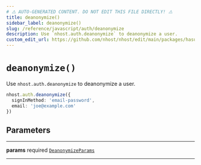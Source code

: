 ```yaml
---
# ⚠️ AUTO-GENERATED CONTENT. DO NOT EDIT THIS FILE DIRECTLY! ⚠️
title: deanonymize()
sidebar_label: deanonymize()
slug: /reference/javascript/auth/deanonymize
description: Use `nhost.auth.deanonymize` to deanonymize a user.
custom_edit_url: https://github.com/nhost/nhost/edit/main/packages/hasura-auth-js/src/hasura-auth-client.ts#L317
---
```


# `deanonymize()`

Use `nhost.auth.deanonymize` to deanonymize a user.

```ts
nhost.auth.deanonymize({
  signInMethod: 'email-password',
  email: 'joe@example.com'
})
```

## Parameters

---

**<span className="parameter-name">params</span>** <span className="optional-status">required</span> [`DeanonymizeParams`](/reference/docgen/javascript/auth/types/deanonymize-params)

---
